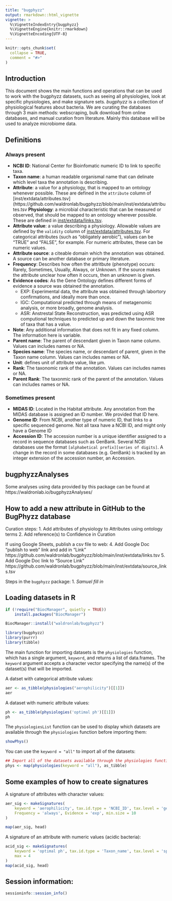 ```yaml
---
title: "bugphyzz"
output: rmarkdown::html_vignette
vignette: >
  %\VignetteIndexEntry{bugphyzz}
  %\VignetteEngine{knitr::rmarkdown}
  %\VignetteEncoding{UTF-8}
---
```


```r
knitr::opts_chunk$set(
  collapse = TRUE,
  comment = "#>"
)
```


## Introduction

This document shows the main functions and operations that can be used
to work with the bugphyzz datasets, such as seeing all physiologies, 
look at specific physiologies, and make signature sets. _bugphyzz_ is a collection of physiological features about bacteria. We are curating the databases through 3 main methods: webscraping, bulk download from online databases, and manual curation from literature. Mainly this database will be used to analyze microbiome data.

## Definitions

### Always present

* **NCBI ID**: National Center for Bioinfomatic numeric ID to link to specific taxa.
* **Taxon name**: a human readable organismal name that can delinate which level taxa the annotation is describing.
* **Attribute**: a value for a physiology, that is mapped to an ontology whenever possible. These are defined in the `attribute` column of [inst/extdata/attributes.tsv](https://github.com/waldronlab/bugphyzz/blob/main/inst/extdata/attributes.tsv
 **Physiology**: a microbial characteristic that can be measured or observed, that should be mapped to an ontology wherever possible. These are defined in [inst/extdata/links.tsv](https://github.com/waldronlab/bugphyzz/blob/main/inst/extdata/links.tsv).
* **Attribute value**: a value describing a physiology. Allowable values are defined by the `validity` column of [inst/extdata/attributes.tsv](https://github.com/waldronlab/bugphyzz/blob/main/inst/extdata/attributes.tsv). For categorical attributes (such as "obligately aerobic"), values can be "TRUE" and "FALSE", for example. For numeric attributes, these can be numeric values.
* **Attribute source**: a citeable domain which the annotation was obtained. A source can be another database or primary literature.
* **Frequency**: Describes how often the attritbute (phenotype) occurs: Rarely, Sometimes, Usually, Always, or Unknown. If the source makes the attribute unclear how often it occurs, then an unknown is given.
* **Evidence codes**: As the Gene Ontology defines different forms of evidence a source was obtained the annotation. 
    - EXP: Experimental data, the attribute was obtained through labortory confirmations, and ideally more than once.
    - IGC: Computational predicted through means of metagenomic analysis, or more broadly, genome analysis.
    - ASR: Anstrestal State Reconstruction, was predicted using ASR computional techniques to predicted up and down the taxonmic tree of taxa that has a value.
* **Note**: Any additional information that does not fit in any fixed column. The information here is variable.
* **Parent name**: The parent of descendant given in Taxon name column. Values can includes names or NA.
* **Species name**: The species name, or descendant of parent, given in the Taxon name column. Values can includes names or NA.
* **Unit**: defines unit of attribute value, like µm.
* **Rank**: The taxonomic rank of the annotation. Values can includes names or NA.
* **Parent Rank**: The taxonmic rank of the parent of the annotation. Values can includes names or NA.

### Sometimes present

* **MIDAS ID**: Located in the Habitat attribute. Any annotation from the MIDAS database is assigned an ID number. We provided that ID here.
* **Genome ID**: From NCBI, another type of numeric ID, that links to a specific sequenced genome. Not all taxa have a NCBI ID, and might only have a Genome ID
* **Accession ID**: The accession number is a unique identifier assigned to a record in sequence databases such as GenBank. Several NCBI databases use the format `[alphabetical prefix][series of digits]`. A change in the record in some databases (e.g. GenBank) is tracked by an integer extension of the accession number, an Accession.

## bugphyzzAnalyses

Some analyses using data provided by this package can be found at https://waldronlab.io/bugphyzzAnalyses/

## How to add a new attribute in GitHub to the BugPhyzz database

Curation steps:
 1. Add attributes of physiology to Attributes using ontology terms
 2. Add reference(s) to Confidence in Curation

If using Google Sheets, publish a csv file to web:
 4. Add Google Doc "publish to web" link and add in "Link" https://github.com/waldronlab/bugphyzz/blob/main/inst/extdata/links.tsv 
 5. Add Google Doc link to "Source Link" https://github.com/waldronlab/bugphyzz/blob/main/inst/extdata/source_links.tsv

Steps in the `bugphyzz` package:
 1. _Samuel fill in_

## Loading datasets in R

```r
if (!require("BiocManager", quietly = TRUE))
    install.packages("BiocManager")

BiocManager::install("waldronlab/bugphyzz")
```

```r
library(bugphyzz)
library(purrr)
library(tibble)
```

The main function for importing datasets is the `physiologies` function, which
has a single argument, `keyword`, and returns a list of data.frames.
The `keyword` argument accepts a character vector specifying the name(s) 
of the dataset(s) that will be imported.

A datset with categorical attribute values:

```r
aer <- as_tibble(physiologies("aerophilicity")[[1]])
aer
```

A dataset with numeric attribute values:

```r
ph <- as_tibble(physiologies('optimal ph')[[1]])
ph
```

The `physiologiesList` function can be used to display which datasets are
available through the `physiologies` function before importing them:

```r
showPhys()
```

You can use the `keyword = "all"` to import all of the datasets:

```r
## Import all of the datasets available through the physiologies function
phys <- map(physiologies(keyword = "all"), as_tibble)
```


## Some examples of how to create signatures

A signature of attributes with character values:

```r
aer_sig <- makeSignatures(
    keyword = 'aerophilicity', tax.id.type = 'NCBI_ID', tax.level = 'genus', 
    Frequency = 'always', Evidence = 'exp', min.size = 10
)

map(aer_sig, head)
```

A signature of an attribute with numeric values (acidic bacteria):

```r
acid_sig <- makeSignatures(
    keyword = 'optimal ph', tax.id.type = 'Taxon_name', tax.level = 'species',
    max = 4
)
map(acid_sig, head)
```

## Session information:

```r
sessioninfo::session_info()
```
